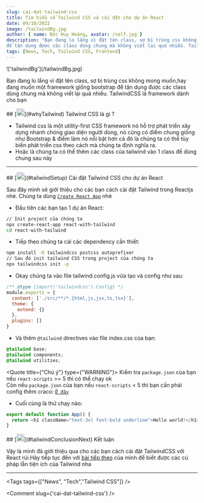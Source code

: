 ```yaml
---
slug: cai-dat-tailwind-css
title: Tìm hiểu về Tailwind CSS và cài đặt cho dự án React
date: 09/10/2022
image: /tailwindBg.jpg
author: { name: Đức Huy Hoàng, avatar: /self.jpg }
description: "Bạn đang lo lắng vì đặt tên class, sợ bị trùng css không mong muốn,hay đang muốn một framework giống bootstrap
để tận dụng được các class dùng chung mà không viết lại quá nhiều. TailwindCSS là framework dành cho bạn"
tags: [News, Tech, Tailwind CSS, Frontend]
---
```


<Layout>
  <PostHeader 
  header="Tìm hiểu về Tailwind CSS và cài đặt cho dự án React" 
  tags={["Tech","Frontend","CSS","Tailwind CSS"]}
  avatar={'/self.jpg'}
  date={"20220910"}
  minuteRead={10}
  author={{
    name: "Đức Huy Hoàng",
    avatar: "/self.jpg"
  }}
  />
!['tailwindBg'](/tailwindBg.jpg)

Bạn đang lo lắng vì đặt tên class, sợ bị trùng css không mong muốn,hay đang muốn một framework giống bootstrap
để tận dụng được các class dùng chung mà không viết lại quá nhiều. TailwindCSS là framework dành cho bạn

<div id="whyTailwind">
## [<img src="/hashtag.svg" width="20px" height="20px"/>](#whyTailwind) Tailwind CSS là gì ?

- Tailwind css là một utility-first CSS framework nó hỗ trợ phát triển xây dựng nhanh chóng giao diện người dùng, nó cũng có điểm chung giống như Bootstrap &
  điểm làm nó nổi bật hơn cả đó là chúng ta có thể tùy biến phát triển css theo cách mà chúng ta định nghĩa ra.
- Hoặc là chúng ta có thể thêm các class của tailwind vào 1 class để dùng chung sau này

---

</div>

<div id="tailwindSetup">
## [<img src="/hashtag.svg" width="20px" height="20px"/>](#tailwindSetup) Cài đặt Tailwind CSS cho dự án React

Sau đây mình sẽ giới thiệu cho các bạn cách cài đặt Tailwind trong Reactjs nhé.
Chúng ta dùng [`Create React App`](https://create-react-app.dev/) nhé

- Đầu tiên các bạn tạo 1 dự án React:

```bash filename="newReactApp.sh" showLine={false}
// Init project của chúng ta
npx create-react-app react-with-tailwind
cd react-with-tailwind
```

- Tiếp theo chúng ta cài các dependency cần thiết:

```bash filename="installDependency.sh" showLine={false}
npm install -D tailwindcss postcss autoprefixer
// Sau đó init tailwind CSS trong project của chúng ta
npx tailwindcss init -p
```

- Okay chúng ta vào file tailwind.config.js vừa tạo và config như sau:

```js filename="tailwind.config.js" showLine={false}
/** @type {import('tailwindcss').Config} */
module.exports = {
  content: ['./src/**/*.{html,js,jsx,ts,tsx}'],
  theme: {
    extend: {}
  },
  plugins: []
}
```

- Và thêm `@tailwind` directives vào file index.css của bạn:

```css filename="index.css" showLine={false}
@tailwind base;
@tailwind components;
@tailwind utilities;
```

<Quote title={"Chú ý"} type={"WARNING"}>
Kiểm tra ``package.json`` của bạn nếu ``react-scripts`` >= 5 thì có thể chạy ok <br/>
Còn nếu  ``package.json`` của bạn nếu ``react-scripts`` < 5 thì bạn cần phải config thêm craco:
[``Ở đây``](https://www.npmjs.com/package/@craco/craco)
</Quote>

- Cuối cùng là thử chạy nào:

```js filename="App.js" showLine={true}
export default function App() {
  return <h1 className="text-3xl font-bold underline">Hello world!</h1>
}
```

<div id="tailwindConclusionNext">
## [<img src="/hashtag.svg" width="20px" height="20px"/>](#tailwindConclusionNext) Kết luận

Vậy là mình đã giới thiệu qua cho các bạn cách cài đặt TailwindCSS với React rùi.Hãy tiếp tục đến với
[bài tiếp theo](/post/cach-dung-tailwind) của mình để biết được các cú pháp lẫn tiện ích 
của Tailwind nha

</div>

---

</div>

<Tags 
tags={["News", "Tech","Tailwind CSS"]}
/>

<Comment slug={'cai-dat-tailwind-css'} />

</Layout>
